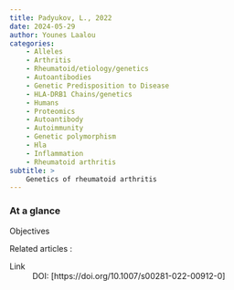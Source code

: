 ```yaml
---
title: Padyukov, L., 2022
date: 2024-05-29
author: Younes Laalou
categories:
    - Alleles
    - Arthritis 
    - Rheumatoid/etiology/genetics
    - Autoantibodies
    - Genetic Predisposition to Disease
    - HLA-DRB1 Chains/genetics
    - Humans
    - Proteomics
    - Autoantibody
    - Autoimmunity
    - Genetic polymorphism
    - Hla
    - Inflammation
    - Rheumatoid arthritis
subtitle: >
    Genetics of rheumatoid arthritis
---
```



::: {.callout-note}

### At a glance

Objectives
: 

Related articles
:

Link
: DOI: [https://doi.org/10.1007/s00281-022-00912-0]

:::

